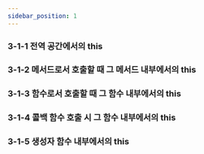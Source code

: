 ```yaml
---
sidebar_position: 1
---
```


### 3-1-1 전역 공간에서의 this

### 3-1-2 메서드로서 호출할 때 그 메서드 내부에서의 this

### 3-1-3 함수로서 호출할 때 그 함수 내부에서의 this

### 3-1-4 콜백 함수 호출 시 그 함수 내부에서의 this

### 3-1-5 생성자 함수 내부에서의 this

